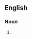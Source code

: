 {{also|beer mat}}
==English==

===Noun===
{{wikipedia}}
{{en-noun}}

# {{alternative spelling of|beer mat|lang=en}}